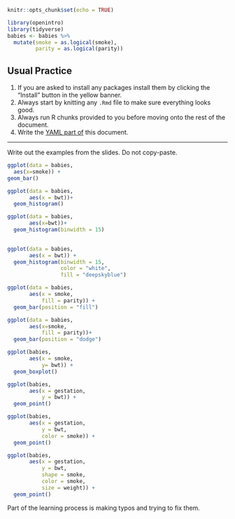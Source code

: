 ```{r setup, include=FALSE}
knitr::opts_chunk$set(echo = TRUE)
```


```{r message=FALSE}
library(openintro)
library(tidyverse)
babies <- babies %>% 
  mutate(smoke = as.logical(smoke),
         parity = as.logical(parity))

```

## Usual Practice
1. If you are asked to install any packages install them by clicking the "Install" button in the yellow banner.
2. Always start by knitting any `.Rmd` file to make sure everything looks good. 
3. Always run R chunks provided to you before moving onto the rest of the document.
4. Write the [YAML part of](https://cosmos-uci-dshs.github.io/dshs-slides/week01/01b-intro-r.html#26) this document. 

---

Write out the examples from the slides. 
Do not copy-paste. 

```{r}
ggplot(data = babies,
  aes(x=smoke)) +
geom_bar()
```

```{r}
ggplot(data = babies, 
       aes(x = bwt))+
  geom_histogram()
```
```{r}
ggplot(data = babies, 
       aes(x=bwt))+
  geom_histogram(binwidth = 15)
  
```
```{r}
ggplot(data = babies,
       aes(x = bwt)) +
  geom_histogram(binwidth = 15, 
                 color = "white",
                 fill = "deepskyblue")
```
```{r}
ggplot(data = babies, 
       aes(x = smoke,
           fill = parity)) + 
  geom_bar(position = "fill")
```

```{r}
ggplot(data = babies, 
       aes(x=smoke, 
           fill = parity))+
  geom_bar(position = "dodge")
```

```{r}
ggplot(babies, 
       aes(x = smoke, 
           y= bwt)) + 
  geom_boxplot()
```

```{r}
ggplot(babies, 
       aes(x = gestation, 
           y = bwt)) + 
  geom_point()
```
```{r}
ggplot(babies,
       aes(x = gestation,
           y = bwt,
           color = smoke)) +
  geom_point()
```
```{r}
ggplot(babies,
       aes(x = gestation,
           y = bwt,
           shape = smoke,
           color = smoke,
           size = weight)) +
  geom_point()
```


Part of the learning process is making typos and trying to fix them.